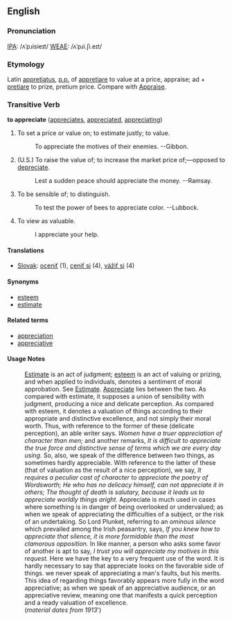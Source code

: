 ==English==
===Pronunciation===
[[IPA]]: /ʌˈpɹisieɪt/
[[WEAE]]: /ʌˈpɹi.ʃi.eɪt/

===Etymology===
Latin [[appretiatus]], [[p.p.]] of [[appretiare]] to value at a price, appraise; ad + [[pretiare]] to prize, pretium price. Compare with [[Appraise]].

===Transitive Verb===
'''to appreciate''' ([[appreciates]], [[appreciated]], [[appreciating]])

# To set a price or value on; to estimate justly; to value.
#:    To appreciate the motives of their enemies. --Gibbon.
# (U.S.) To raise the value of; to increase the market price of;&mdash;opposed to [[depreciate]].
#:    Lest a sudden peace should appreciate the money. --Ramsay.
# To be sensible of; to distinguish.
#:    To test the power of bees to appreciate color. --Lubbock.
# To view as valuable.
#: I appreciate your help.

==== Translations ====
*[[Slovak]]: [[oceniť]] (1), [[ceniť si]] (4), [[vážiť si]] (4)

====Synonyms====
*[[esteem]]
*[[estimate]]

====Related terms====
*[[appreciation]]
*[[appreciative]]

====Usage Notes====
:[[Estimate]] is an act of judgment; [[esteem]] is an act of valuing or prizing, and when applied to individuals, denotes a sentiment of moral approbation. See [[Estimate]]. [[Appreciate]] lies between the two. As compared with estimate, it supposes a union of sensibility with judgment, producing a nice and  delicate perception. As compared with esteem, it denotes a valuation of things according to their  appropriate and distinctive excellence, and not simply  their moral worth. Thus, with reference to the former  of these (delicate perception), an able writer says. ''Women have a truer appreciation of character than  men;'' and another remarks, ''It is difficult to appreciate the true force and distinctive sense of terms which we are every day using.'' So, also, we speak of the difference between two things, as sometimes hardly appreciable. With reference to the  latter of these (that of valuation as the result of a nice perception), we say, ''It requires a peculiar  cast of character to appreciate the poetry of Wordsworth;'' ''He who has no delicacy himself, can  not appreciate it in others;'' ''The thought of death  is salutary, because it leads us to appreciate worldly  things aright.'' Appreciate is much used in cases  where something is in danger of being overlooked or undervalued; as when we speak of appreciating the  difficulties of a subject, or the risk of an undertaking. So Lord Plunket, referring to an ''ominous silence'' which prevailed among the Irish  peasantry, says, ''If you knew how to appreciate that  silence, it is more formidable than the most clamorous  opposition.'' In like manner, a person who asks some  favor of another is apt to say, ''I trust you will  appreciate my motives in this request.'' Here we have  the key to a very frequent use of the word. It is hardly necessary to say that appreciate looks on the  favorable side of things. we never speak of appreciating a man's faults, but his merits. This idea  of regarding things favorably appears more fully in the word appreciative; as when we speak of an appreciative audience, or an appreciative review, meaning one that manifests a quick perception and a ready valuation of excellence.<BR>(''material dates from 1913''')


<!-- material copied from Webster's Revised Unabridged Dictionary (1913) -->